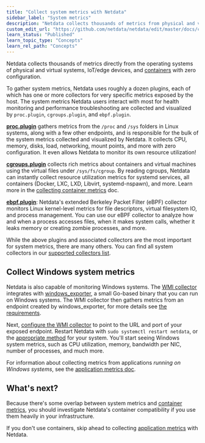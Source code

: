 ```yaml
---
title: "Collect system metrics with Netdata"
sidebar_label: "System metrics"
description: "Netdata collects thousands of metrics from physical and virtual systems, IoT/edge devices, and containers with zero configuration."
custom_edit_url: "https://github.com/netdata/netdata/edit/master/docs/collect/system-metrics.md"
learn_status: "Published"
learn_topic_type: "Concepts"
learn_rel_path: "Concepts"
---
```



Netdata collects thousands of metrics directly from the operating systems of physical and virtual systems, IoT/edge
devices, and [containers](/docs/nightly/concepts/container-metrics) with zero configuration.

To gather system metrics, Netdata uses roughly a dozen plugins, each of which has one or more collectors for very
specific metrics exposed by the host. The system metrics Netdata users interact with most for health monitoring and
performance troubleshooting are collected and visualized by `proc.plugin`, `cgroups.plugin`, and `ebpf.plugin`.

[**proc.plugin**](/docs/nightly/integrations/monitor/system-metrics/os-provided-metrics-proc.plugin) gathers metrics from the `/proc` and `/sys` folders in Linux
systems, along with a few other endpoints, and is responsible for the bulk of the system metrics collected and
visualized by Netdata. It collects CPU, memory, disks, load, networking, mount points, and more with zero configuration.
It even allows Netdata to monitor its own resource utilization!

[**cgroups.plugin**](/docs/nightly/integrations/monitor/virtualized-environments/containers/monitor-cgroups) collects rich metrics about containers and virtual machines
using the virtual files under `/sys/fs/cgroup`. By reading cgroups, Netdata can instantly collect resource utilization
metrics for systemd services, all containers (Docker, LXC, LXD, Libvirt, systemd-nspawn), and more. Learn more in the
[collecting container metrics](/docs/nightly/concepts/container-metrics) doc.

[**ebpf.plugin**](/docs/nightly/integrations/monitor/system-metrics/kernel-traces-metrics-ebpf): Netdata's extended Berkeley Packet Filter (eBPF) collector
monitors Linux kernel-level metrics for file descriptors, virtual filesystem IO, and process management. You can use our
eBPF collector to analyze how and when a process accesses files, when it makes system calls, whether it leaks memory or
creating zombie processes, and more.

While the above plugins and associated collectors are the most important for system metrics, there are many others. You
can find all system collectors in our [supported collectors list](/docs/nightly/integrations/monitor#system-collectors).

## Collect Windows system metrics

Netdata is also capable of monitoring Windows systems. The [WMI
collector](/docs/nightly/integrations/monitor/system-metrics/windows-machines) integrates with
[windows_exporter](https://github.com/prometheus-community/windows_exporter), a small Go-based binary that you can run
on Windows systems. The WMI collector then gathers metrics from an endpoint created by windows_exporter, for more
details see [the requirements](/docs/nightly/integrations/monitor/system-metrics/windows-machines#requirements).

Next, [configure the WMI
collector](/docs/nightly/integrations/monitor/system-metrics/windows-machines#configuration) to point to the URL
and port of your exposed endpoint. Restart Netdata with `sudo systemctl restart netdata`, or the [appropriate
method](/docs/nightly/operations/start-stop-or-restart-the-netdata-agent) for your system. You'll start seeing Windows system metrics, such as CPU
utilization, memory, bandwidth per NIC, number of processes, and much more.

For information about collecting metrics from applications _running on Windows systems_, see the [application metrics
doc](/docs/nightly/concepts/application-metrics#collect-metrics-from-applications-running-on-windows).

## What's next?

Because there's some overlap between system metrics and [container metrics](/docs/nightly/concepts/container-metrics), you
should investigate Netdata's container compatibility if you use them heavily in your infrastructure.

If you don't use containers, skip ahead to collecting [application metrics](/docs/nightly/concepts/application-metrics) with
Netdata.


